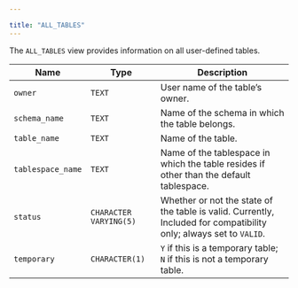 ---

title: "ALL_TABLES"
---

<div id="all_tables" class="registered_link"></div>

The `ALL_TABLES` view provides information on all user-defined tables.

| Name              | Type                   | Description                                                  |
| ----------------- | ---------------------- | ------------------------------------------------------------ |
| `owner`           | `TEXT`                 | User name of the table’s owner.                              |
| `schema_name`     | `TEXT`                 | Name of the schema in which the table belongs.               |
| `table_name`      | `TEXT`                 | Name of the table.                                           |
| `tablespace_name` | `TEXT`                 | Name of the tablespace in which the table resides if other than the default tablespace. |
| `status`          | `CHARACTER VARYING(5)` | Whether or not the state of the table is valid. Currently, Included for compatibility only; always set to `VALID`. |
| `temporary`       | `CHARACTER(1)`         | `Y` if this is a temporary table; `N` if this is not a temporary table. |